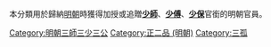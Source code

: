 本分類用於歸納[[明朝|明朝]]時獲得加授或追贈'''[[少師|少師]]'''、'''[[少傅|少傅]]'''、'''[[少保|少保]]'''官銜的明朝官員。

[[Category:明朝三師三少三公|Category:明朝三師三少三公]]
[[Category:正二品_(明朝)|Category:正二品 (明朝)]]
[[Category:三孤|Category:三孤]]